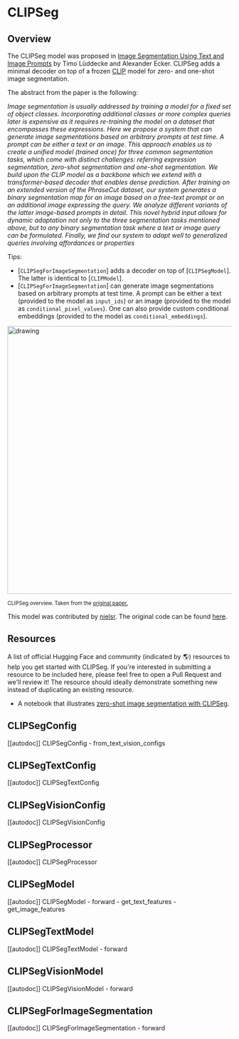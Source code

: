 <!--Copyright 2022 The HuggingFace Team. All rights reserved.

Licensed under the Apache License, Version 2.0 (the "License"); you may not use this file except in compliance with
the License. You may obtain a copy of the License at

http://www.apache.org/licenses/LICENSE-2.0

Unless required by applicable law or agreed to in writing, software distributed under the License is distributed on
an "AS IS" BASIS, WITHOUT WARRANTIES OR CONDITIONS OF ANY KIND, either express or implied. See the License for the
specific language governing permissions and limitations under the License.
-->

# CLIPSeg

## Overview

The CLIPSeg model was proposed in [Image Segmentation Using Text and Image Prompts](https://arxiv.org/abs/2112.10003) by Timo Lüddecke
and Alexander Ecker. CLIPSeg adds a minimal decoder on top of a frozen [CLIP](clip) model for zero- and one-shot image segmentation.

The abstract from the paper is the following:

*Image segmentation is usually addressed by training a
model for a fixed set of object classes. Incorporating additional classes or more complex queries later is expensive
as it requires re-training the model on a dataset that encompasses these expressions. Here we propose a system
that can generate image segmentations based on arbitrary
prompts at test time. A prompt can be either a text or an
image. This approach enables us to create a unified model
(trained once) for three common segmentation tasks, which
come with distinct challenges: referring expression segmentation, zero-shot segmentation and one-shot segmentation.
We build upon the CLIP model as a backbone which we extend with a transformer-based decoder that enables dense
prediction. After training on an extended version of the
PhraseCut dataset, our system generates a binary segmentation map for an image based on a free-text prompt or on
an additional image expressing the query. We analyze different variants of the latter image-based prompts in detail.
This novel hybrid input allows for dynamic adaptation not
only to the three segmentation tasks mentioned above, but
to any binary segmentation task where a text or image query
can be formulated. Finally, we find our system to adapt well
to generalized queries involving affordances or properties*

Tips:

- [`CLIPSegForImageSegmentation`] adds a decoder on top of [`CLIPSegModel`]. The latter is identical to [`CLIPModel`].
- [`CLIPSegForImageSegmentation`] can generate image segmentations based on arbitrary prompts at test time. A prompt can be either a text
(provided to the model as `input_ids`) or an image (provided to the model as `conditional_pixel_values`). One can also provide custom
conditional embeddings (provided to the model as `conditional_embeddings`).

<img src="https://huggingface.co/datasets/huggingface/documentation-images/resolve/main/transformers/model_doc/clipseg_architecture.png"
alt="drawing" width="600"/> 

<small> CLIPSeg overview. Taken from the <a href="https://arxiv.org/abs/2112.10003">original paper.</a> </small>

This model was contributed by [nielsr](https://huggingface.co/nielsr).
The original code can be found [here](https://github.com/timojl/clipseg).

## Resources

A list of official Hugging Face and community (indicated by 🌎) resources to help you get started with CLIPSeg. If you're interested in submitting a resource to be included here, please feel free to open a Pull Request and we'll review it! The resource should ideally demonstrate something new instead of duplicating an existing resource.

- A notebook that illustrates [zero-shot image segmentation with CLIPSeg](https://github.com/NielsRogge/Transformers-Tutorials/blob/master/CLIPSeg/Zero_shot_image_segmentation_with_CLIPSeg.ipynb).

## CLIPSegConfig

[[autodoc]] CLIPSegConfig
    - from_text_vision_configs

## CLIPSegTextConfig

[[autodoc]] CLIPSegTextConfig

## CLIPSegVisionConfig

[[autodoc]] CLIPSegVisionConfig

## CLIPSegProcessor

[[autodoc]] CLIPSegProcessor

## CLIPSegModel

[[autodoc]] CLIPSegModel
    - forward
    - get_text_features
    - get_image_features

## CLIPSegTextModel

[[autodoc]] CLIPSegTextModel
    - forward

## CLIPSegVisionModel

[[autodoc]] CLIPSegVisionModel
    - forward

## CLIPSegForImageSegmentation

[[autodoc]] CLIPSegForImageSegmentation
    - forward